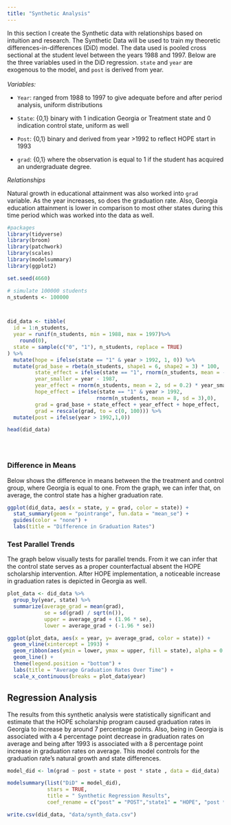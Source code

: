 ```yaml
---
title: "Synthetic Analysis"
---
```


In this section I create the Synthetic data with relationships based on intuition and research. The Synthetic Data will be used to train my theoretic differences-in-differences (DiD) model. The data used is pooled cross sectional at the student level between the years 1988 and 1997. Below are the three variables used in the DiD regression. `state` and `year` are exogenous to the model, and `post` is derived from year.\
\
*Variables:*

-   `Year`: ranged from 1988 to 1997 to give adequate before and after period analysis, uniform distributions

-   `State`: {0,1} binary with 1 indication Georgia or Treatment state and 0 indication control state, uniform as well

-   `Post`: {0,1} binary and derived from year \>1992 to reflect HOPE start in 1993

-   `grad`: {0,1} where the observation is equal to 1 if the student has acquired an undergraduate degree.

*Relationships*

Natural growth in educational attainment was also worked into `grad` variable. As the year increases, so does the graduation rate. Also, Georgia education attainment is lower in comparison to most other states during this time period which was worked into the data as well.

```r
#packages
library(tidyverse)
library(broom)
library(patchwork)
library(scales)
library(modelsummary)
library(ggplot2)
```

```r
set.seed(4660)

# simulate 100000 students
n_students <- 100000



did_data <- tibble(
  id = 1:n_students,
  year = runif(n_students, min = 1988, max = 1997)%>%
    round(0),
  state = sample(c("0", "1"), n_students, replace = TRUE)
) %>%
  mutate(hope = ifelse(state == "1" & year > 1992, 1, 0)) %>%
  mutate(grad_base = rbeta(n_students, shape1 = 6, shape2 = 3) * 100,
         state_effect = ifelse(state == "1", rnorm(n_students, mean = -5, sd = 2), 0),
         year_smaller = year - 1987,
         year_effect = rnorm(n_students, mean = 2, sd = 0.2) * year_smaller,
         hope_effect = ifelse(state == "1" & year > 1992,
                             rnorm(n_students, mean = 8, sd = 3),0),
         grad = grad_base + state_effect + year_effect + hope_effect,
         grad = rescale(grad, to = c(0, 100))) %>%
  mutate(post = ifelse(year > 1992,1,0))

head(did_data)





```

### Difference in Means

Below shows the difference in means between the the treatment and control group, where Georgia is equal to one. From the graph, we can infer that, on average, the control state has a higher graduation rate.

```r
ggplot(did_data, aes(x = state, y = grad, color = state)) +
  stat_summary(geom = "pointrange", fun.data = "mean_se") +
  guides(color = "none") + 
  labs(title = "Difference in Graduation Rates")

```

### Test Parallel Trends

The graph below visually tests for parallel trends. From it we can infer that the control state serves as a proper counterfactual absent the HOPE scholarship intervention. After HOPE implementation, a noticeable increase in graduation rates is depicted in Georgia as well.

```r
plot_data <- did_data %>% 
  group_by(year, state) %>%
  summarize(average_grad = mean(grad),
            se = sd(grad) / sqrt(n()),
            upper = average_grad + (1.96 * se),
            lower = average_grad + (-1.96 * se))

ggplot(plot_data, aes(x = year, y= average_grad, color = state)) +
  geom_vline(xintercept = 1993) +
  geom_ribbon(aes(ymin = lower, ymax = upper, fill = state), alpha = 0.3, color = FALSE) +
  geom_line() +
  theme(legend.position = "bottom") +
  labs(title = "Average Graduation Rates Over Time") +
  scale_x_continuous(breaks = plot_data$year)


```

## Regression Analysis

The results from this synthetic analysis were statistically significant and estimate that the HOPE scholarship program caused graduation rates in Georgia to increase by around 7 percentage points. Also, being in Georgia is associated with a 4 percentage point decrease in graduation rates on average and being after 1993 is associated with a 8 percentage point increase in graduation rates on average. This model controls for the graduation rate's natural growth and state differences.

```r
model_did <- lm(grad ~ post + state + post * state , data = did_data)

modelsummary(list("DiD" = model_did),
             stars = TRUE,
             title = " Synthetic Regression Results",
             coef_rename = c("post" = "POST","state1" = "HOPE", "post * state1" = " Post*HOPE"))

```

```r
write.csv(did_data, "data/synth_data.csv")
```
